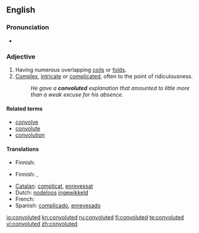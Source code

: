 ==English==

===Pronunciation===
*{{audio|en-us-convoluted.ogg|Audio (US)}}

===Adjective===
{{en-adj}}

#Having numerous overlapping [[coils]] or [[folds]].
#[[Complex]], [[intricate]] or [[complicated]], often to the point of ridiculousness.
#:''He gave a '''convoluted''' explanation that amounted to little more than a weak excuse for his absence.''

====Related terms====
* [[convolve]]
* [[convolute]]
* [[convolution]]

====Translations====
{{trans-top|having numerous overlapping coils}}
* Finnish: {{t-|fi|kierteinen}}
{{trans-mid}}
{{trans-bottom}}
{{trans-top|complex}}
* Finnish: {{t-|fi|monimutkainen}}, {{t+|fi|mutkikas}}
{{trans-mid}}
{{trans-bottom}}
* [[Catalan]]: [[complicat]], [[enrevessat]]
* Dutch: [[nodeloos]] [[ingewikkeld]]
* French: {{t+|fr|alambiqué}}
* Spanish: [[complicado]], [[enrevesado]]

[[io:convoluted]]
[[kn:convoluted]]
[[ru:convoluted]]
[[fi:convoluted]]
[[te:convoluted]]
[[vi:convoluted]]
[[zh:convoluted]]